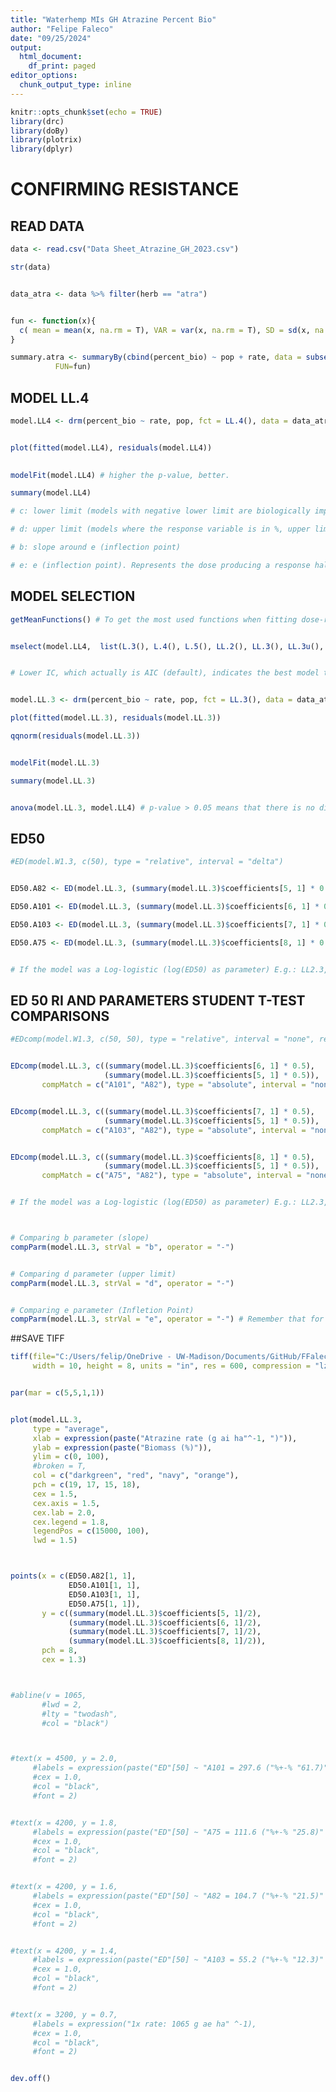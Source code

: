 ```yaml
---
title: "Waterhemp MIs GH Atrazine Percent Bio"
author: "Felipe Faleco"
date: "09/25/2024"
output:
  html_document:
    df_print: paged
editor_options: 
  chunk_output_type: inline
---
```


```r

knitr::opts_chunk$set(echo = TRUE)
library(drc)
library(doBy)
library(plotrix)
library(dplyr)

```


# CONFIRMING RESISTANCE


## READ DATA

```r

data <- read.csv("Data Sheet_Atrazine_GH_2023.csv")

str(data)


data_atra <- data %>% filter(herb == "atra")


fun <- function(x){
  c( mean = mean(x, na.rm = T), VAR = var(x, na.rm = T), SD = sd(x, na.rm = T), SE = std.error(x, na.rm = T), n = length(x))
}

summary.atra <- summaryBy(cbind(percent_bio) ~ pop + rate, data = subset(data_atra),
          FUN=fun)


```



## MODEL LL.4

```r

model.LL4 <- drm(percent_bio ~ rate, pop, fct = LL.4(), data = data_atra, type = "continuous")


plot(fitted(model.LL4), residuals(model.LL4))

                
modelFit(model.LL4) # higher the p-value, better.

summary(model.LL4) 

# c: lower limit (models with negative lower limit are biologically impossible. E.g., negative biomass, negative % biomass reduction, or negative % control)

# d: upper limit (models where the response variable is in %, upper limit bigger than 100% are biologically impossible. E.g., % biomass reduction, % control)

# b: slope around e (inflection point)

# e: e (inflection point). Represents the dose producing a response halfway between the u and l parameters (ED50)

```



## MODEL SELECTION

```r

getMeanFunctions() # To get the most used functions when fitting dose-response curves.


mselect(model.LL4,  list(L.3(), L.4(), L.5(), LL.2(), LL.3(), LL.3u(), LL.4(), LL.5(), W1.2(), W1.3(), W1.4(), W2.2(), W2.3(), W2.4(), BC.4(), BC.5(), LL2.2(), LL2.3(), LL2.3u(), LL2.4(), LL2.5(), AR.2(), AR.3(), MM.2(), MM.3(), baro5()), linreg = T)


# Lower IC, which actually is AIC (default), indicates the best model to be used. On the other hand, the highest the Lack of Fit, better the model. The two-, three-, and four-parameter log-logistic models are are symmetrical around the inflection point (parameter "e") while others (e.g. fiveparameter log-logistic, Gompertz, and Weibull) are asymmetrical. In symmetrical models, the parameter "e" and relative ED50 are identical, that is, they both indicate the dose that reduces the response midway between the upper and lower limits. In asymmetrical models, however, the parameter "e" does not have the same meaning as in symmetrical models, even though it is still the location of the inflection point. Therefore, in asymmetrical models, ED50 should be estimated as "absolute" and not relative.


model.LL.3 <- drm(percent_bio ~ rate, pop, fct = LL.3(), data = data_atra, type = "continuous")

plot(fitted(model.LL.3), residuals(model.LL.3))

qqnorm(residuals(model.LL.3))


modelFit(model.LL.3)

summary(model.LL.3)


anova(model.LL.3, model.LL4) # p-value > 0.05 means that there is no difference between models. Therefore, we can use model LL.3

```



## ED50

```r

#ED(model.W1.3, c(50), type = "relative", interval = "delta")


ED50.A82 <- ED(model.LL.3, (summary(model.LL.3)$coefficients[5, 1] * 0.5), clevel = "A82", type = "absolute", interval = "delta")

ED50.A101 <- ED(model.LL.3, (summary(model.LL.3)$coefficients[6, 1] * 0.5), clevel = "A101", type = "absolute", interval = "delta")

ED50.A103 <- ED(model.LL.3, (summary(model.LL.3)$coefficients[7, 1] * 0.5), clevel = "A103", type = "absolute", interval = "delta")

ED50.A75 <- ED(model.LL.3, (summary(model.LL.3)$coefficients[8, 1] * 0.5), clevel = "A75", type = "absolute", interval = "delta")


# If the model was a Log-logistic (log(ED50) as parameter) E.g.: LL2.3,  we should use logBase = exp(1). Eg: ED50.A82 <- ED(model.LL2.3, (summary(model.LL2.3)$coefficients[5, 1] * 0.5), clevel = "A82", type = "absolute", interval = "delta", logBase = exp(1))

```


## ED 50 RI AND PARAMETERS STUDENT T-TEST COMPARISONS

```r

#EDcomp(model.W1.3, c(50, 50), type = "relative", interval = "none", reverse = F)


EDcomp(model.LL.3, c((summary(model.LL.3)$coefficients[6, 1] * 0.5),
                     (summary(model.LL.3)$coefficients[5, 1] * 0.5)), 
       compMatch = c("A101", "A82"), type = "absolute", interval = "none", reverse = F)


EDcomp(model.LL.3, c((summary(model.LL.3)$coefficients[7, 1] * 0.5),
                     (summary(model.LL.3)$coefficients[5, 1] * 0.5)), 
       compMatch = c("A103", "A82"), type = "absolute", interval = "none", reverse = F)


EDcomp(model.LL.3, c((summary(model.LL.3)$coefficients[8, 1] * 0.5),
                     (summary(model.LL.3)$coefficients[5, 1] * 0.5)), 
       compMatch = c("A75", "A82"), type = "absolute", interval = "none", reverse = F)


# If the model was a Log-logistic (log(ED50) as parameter) E.g.: LL2.3, we should use logBase = exp(1). Eg: EDcomp(model.LL2.3, c((summary(model.LL2.3)$coefficients[6, 1] * 0.5), (summary(model.W2.3)$coefficients[5, 1] * 0.5)), compMatch = c("A101", "A82"), type = "absolute", interval = "none", reverse = F, logBase = exp(1))



# Comparing b parameter (slope)
compParm(model.LL.3, strVal = "b", operator = "-")


# Comparing d parameter (upper limit)
compParm(model.LL.3, strVal = "d", operator = "-")


# Comparing e parameter (Infletion Point)
compParm(model.LL.3, strVal = "e", operator = "-") # Remember that for assymetric models, the paramenter"e" does not reflect the ED50. 


```



##SAVE TIFF

```r

tiff(file="C:/Users/felip/OneDrive - UW-Madison/Documents/GitHub/FFaleco/PhD/PhD Projects/Waterhemp/Metabolism Inhibitors/GH/Atrazine/2023/Atrazine_Absolute ED/MIs_Atra Only_GH_All Pops_ DR Percent Bio.tiff",
     width = 10, height = 8, units = "in", res = 600, compression = "lzw")


par(mar = c(5,5,1,1))


plot(model.LL.3,
     type = "average",
     xlab = expression(paste("Atrazine rate (g ai ha"^-1, ")")),
     ylab = expression(paste("Biomass (%)")),
     ylim = c(0, 100),
     #broken = T,
     col = c("darkgreen", "red", "navy", "orange"),
     pch = c(19, 17, 15, 18),
     cex = 1.5,
     cex.axis = 1.5,
     cex.lab = 2.0,
     cex.legend = 1.8,
     legendPos = c(15000, 100),
     lwd = 1.5)



points(x = c(ED50.A82[1, 1], 
             ED50.A101[1, 1],
             ED50.A103[1, 1],
             ED50.A75[1, 1]),
       y = c((summary(model.LL.3)$coefficients[5, 1]/2), 
             (summary(model.LL.3)$coefficients[6, 1]/2),
             (summary(model.LL.3)$coefficients[7, 1]/2),
             (summary(model.LL.3)$coefficients[8, 1]/2)),
       pch = 8,
       cex = 1.3)



#abline(v = 1065, 
       #lwd = 2, 
       #lty = "twodash",
       #col = "black")



#text(x = 4500, y = 2.0, 
     #labels = expression(paste("ED"[50] ~ "A101 = 297.6 ("%+-% "61.7)" ^A)),
     #cex = 1.0,
     #col = "black",
     #font = 2)


#text(x = 4200, y = 1.8, 
     #labels = expression(paste("ED"[50] ~ "A75 = 111.6 ("%+-% "25.8)" ^B)),
     #cex = 1.0,
     #col = "black",
     #font = 2)


#text(x = 4200, y = 1.6, 
     #labels = expression(paste("ED"[50] ~ "A82 = 104.7 ("%+-% "21.5)" ^B)),
     #cex = 1.0,
     #col = "black",
     #font = 2)


#text(x = 4200, y = 1.4, 
     #labels = expression(paste("ED"[50] ~ "A103 = 55.2 ("%+-% "12.3)" ^C)),
     #cex = 1.0,
     #col = "black",
     #font = 2)


#text(x = 3200, y = 0.7, 
     #labels = expression("1x rate: 1065 g ae ha" ^-1),
     #cex = 1.0,
     #col = "black",
     #font = 2)


dev.off()


```



